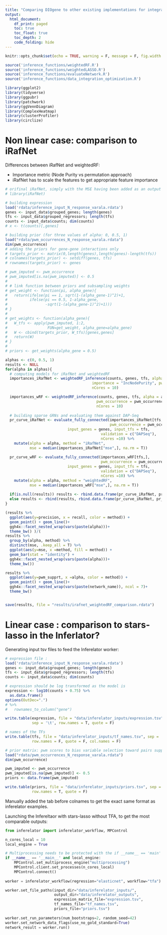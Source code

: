 ```yaml
---
title: "Comparing DIOgene to other existing implementations for integrative GRN inference"
output: 
  html_document:
    df_print: paged
    toc: true
    toc_float: true
    toc_depth: 2
    code_folding: hide
---
```



```r
knitr::opts_chunk$set(echo = TRUE, warning = F, message = F, fig.width = 10)

source('inference_functions/weightedRF.R')
source('inference_functions/weightedLASSO.R')
source('inference_functions/evaluateNetwork.R')
source('inference_functions/data_integration_optimization.R')

library(ggplot2)
library(tidyverse)
library(ggpubr)
library(patchwork)
library(ggVennDiagram)
library(ComplexHeatmap)
library(clusterProfiler)
library(circlize)
```


# Non linear case: comparison to iRafNet

Differences between iRafNet and weightedRF:

+ Importance metric (Node Purity vs permutation approach)
+ iRafNet has to scale the features to get appropriate feature importance


```r
# orifinal iRafNet, simply with the MSE having been added as an output
# library(iRafNet)

# building expression
load('rdata/inference_input_N_response_varala.rdata')
genes <- input_data$grouped_genes; length(genes)
tfs <- input_data$grouped_regressors; length(tfs)
counts <- input_data$counts; dim(counts)
# x <- t(counts)[,genes]

# building prior (for three values of alpha: 0, 0.5, 1)
load("rdata/pwm_occurrences_N_response_varala.rdata")
dim(pwm_occurrence)
# adding the priors for gene-gene interactions only
# targets_prior <- matrix(0,length(genes),length(genes)-length(tfs))
# colnames(targets_prior) <- setdiff(genes, tfs)
# rownames(targets_prior) <- genes

# pwm_imputed <- pwm_occurrence
# pwm_imputed[is.na(pwm_imputed)] <- 0.5
# 
# # link function between priors and subsampling weights
# get_weight <- function(pi, alpha_gene){
#   return(ifelse(pi == 1, sqrt(1-(alpha_gene-1)^2)+1,
#          ifelse(pi == 0.5, 1-alpha_gene,
#                 -sqrt(1-(alpha_gene-1)^2)+1)))
# }
# 
# get_weights <- function(alpha_gene){
#   W_tfs <- apply(pwm_imputed, 1:2, 
#                  FUN=get_weight, alpha_gene=alpha_gene)
#   W <- cbind(targets_prior, W_tfs)[genes,genes]
#   return(W)
# }
# 
# priors <- get_weights(alpha_gene = 0.5)

alphas <- c(0, 0.5, 1)
results <- NULL
for(alpha in alphas){
  # computing models for iRafNet and weightedRF
  importances_iRafNet <- weightedRF_inference(counts, genes, tfs, alpha = alpha, nTrees = 2000,
                                       importance = "IncNodePurity", pwm_occurrence = pwm_occurrence, 
                                       nCores = 10)

  importances_wRF <- weightedRF_inference(counts, genes, tfs, alpha = alpha, nTrees = 2000,
                                         pwm_occurrence = pwm_occurrence, 
                                         nCores = 10)
  
  # building sparse GRNs and evaluating them against DAP-Seq
  pr_curve_iRafNet <- evaluate_fully_connected(importances_iRafNet[tfs,], 
                                               pwm_occurrence = pwm_occurrence,
                            input_genes = genes, input_tfs = tfs, 
                                           validation = c("DAPSeq"),
                                           nCores =10) %>%
    mutate(alpha = alpha, method = "iRafNet", 
           mse = median(importances_iRafNet["mse",], na.rm = T))
  
  pr_curve_wRF <- evaluate_fully_connected(importances_wRF[tfs,], 
                                           pwm_occurrence = pwm_occurrence,
                            input_genes = genes, input_tfs = tfs, 
                                           validation = c("DAPSeq"),
                                           nCores =10) %>%
    mutate(alpha = alpha, method = "weightedRF",
           mse = median(importances_wRF["mse",], na.rm = T))
  
  if(is.null(results)) results <- rbind.data.frame(pr_curve_iRafNet, pr_curve_wRF)
  else results <- rbind(results, rbind.data.frame(pr_curve_iRafNet, pr_curve_wRF))
}

(results %>%
  ggplot(aes(y=precision, x = recall, color = method)) +
  geom_point() + geom_line()+
  ggh4x::facet_nested_wrap(vars(paste(alpha)))+
  theme_bw() )/(
results %>%
  group_by(alpha, method) %>%
  distinct(mse, .keep_all = T) %>%
  ggplot(aes(y=mse, x =method, fill = method)) +
  geom_bar(stat = "identity") + 
  ggh4x::facet_nested_wrap(vars(paste(alpha)))+
  theme_bw())

results %>%
  ggplot(aes(y=pwm_supprt, x =alpha, color = method)) +
  geom_point() + geom_line()+
  ggh4x::facet_nested_wrap(vars(paste(network_name)), ncol = 7)+
  theme_bw()


save(results, file = "results/irafnet_weightedRF_comparison.rdata")
```

# Linear case : comparison to stars-lasso in the Inferlator?

Generating input tsv files to feed the Inferelator worker:

```r
# expression file : 
load('rdata/inference_input_N_response_varala.rdata')
genes <- input_data$grouped_genes; length(genes)
tfs <- input_data$grouped_regressors; length(tfs)
counts <- input_data$counts; dim(counts)

# expression should be log transformed as the model is 
expression <- log10(counts + 0.75) %>%
  as.data.frame() 
options(OutDec=".")
# %>%
#   rownames_to_column("gene")

write.table(expression, file = "data/inferelator_inputs/expression.tsv", 
            sep = '\t', row.names = T, quote = F)

# names of the TFs
write.table(tfs, file = "data/inferelator_inputs/tf_names.tsv", sep = '\t', 
            row.names = F, quote = F, col.names = F)

# prior matrix: pwm scores to bias variable selection toward pairs supported by a TFBS
load("rdata/pwm_occurrences_N_response_varala.rdata")
dim(pwm_occurrence)

pwm_imputed <- pwm_occurrence
pwm_imputed[is.na(pwm_imputed)] <- 0.5
priors <- data.frame(pwm_imputed)

write.table(priors, file = "data/inferelator_inputs/priors.tsv", sep = '\t', 
            row.names = T, quote = F)
```

Manually added the tab before colnames to get the exact same format as inferelator examples.


Launching the Infereltaor with stars-lasso without TFA, to get the most comparable outputs:

```python

from inferelator import inferelator_workflow, MPControl

n_cores_local = 10
local_engine = True

# Multiprocessing needs to be protected with the if __name__ == 'main' pragma
if __name__ == '__main__' and local_engine:
    MPControl.set_multiprocess_engine("multiprocessing")
    MPControl.client.set_processes(n_cores_local)
    MPControl.connect()
      
worker = inferelator_workflow(regression="elasticnet", workflow="tfa")

worker.set_file_paths(input_dir="data/inferelator_inputs/",
                      output_dir="data/inferelator_outputs",
                      expression_matrix_file="expression.tsv",
                      tf_names_file="tf_names.tsv",
                      priors_file="priors.tsv")
                      
worker.set_run_parameters(num_bootstraps=2, random_seed=42)
worker.set_network_data_flags(use_no_gold_standard=True)
network_result = worker.run()
```

